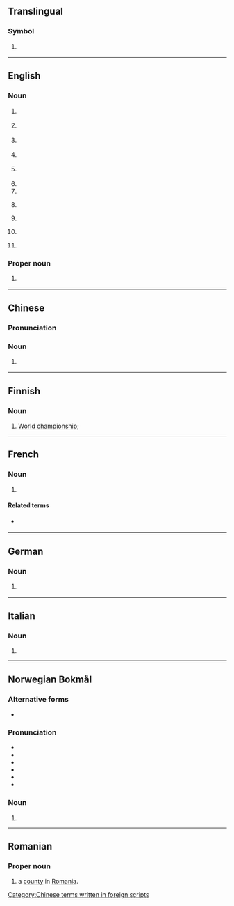 {{also|mm|Mm|mm.|Mm.|MM.|.mm|m.m.|M&M}}
==Translingual==

===Symbol===
{{mul-symbol}}

# {{ISO 3166|1|2|Myanmar|from=1989}}
#: {{syn|mul|MMR|qq1={{w|ISO 3166-1 alpha-3|alpha-3}} 1989{{ndash}}present|BU|qq2=1974{{ndash}}1989, as {{w|Myanmar|Burma}}}}

----

==English==

===Noun===
{{en-noun}}

# {{lb|en|education}} {{abbr of|en|[[master|Master]] of [[music|Music]]}}
# {{lb|en|education}} {{abbr of|en|[[master|Master]] of [[management|Management]]}}
# {{lb|en|freemasonry}} {{init of|en|[[master|Master]] [[Mason]]}}
# {{lb|en|amateur radio}} {{init of|en|[[maritime]] [[mobile]]}}
# {{lb|en|aviation}} {{init of|en|middle marker}}
# {{init of|en|mile marker}}
# {{init of|en|man-month}}
# {{lb|en|philately}} {{initialism of|en|[[mounted]] [[mint]]}}
# {{lb|en|finance}} {{abbr of|en|[[million]]}}
# {{lb|en|finance}} {{initialism of|en|market maker}}
# {{lb|en|mathematics}} {{initialism of|en|mathematical morphology}}

===Proper noun===
{{en-proper noun}}

# {{lb|en|video games}} {{init of|en|{{w|The Legend of Zelda: Majora's Mask|Majora's Mask}}}}

----

==Chinese==

===Pronunciation===
{{zh-pron
|m=měiméi
|cat=n
}}

===Noun===
{{zh-noun}}

# {{lb|zh|internet slang}} {{zh-alt-form|美眉}}

[[Category:Chinese terms written in foreign scripts]]

----

==Finnish==

===Noun===
{{fi-noun}}

# [[world championship|World championship]]; {{abbreviation of|fi|maailmanmestaruus}}

----

==French==

===Noun===
{{head|fr|noun form}}

# {{lb|fr|nonstandard}} {{alt form|fr|MM.}}

====Related terms====
* {{l|fr|M.}} {{gloss|singular}}

----

==German==

===Noun===
{{head|de|noun}}

# {{lb|de|apartment listing}} {{abbreviation of|de|[[Monatsmiete]] or [[Monatsmieten]]}}

----

==Italian==

===Noun===
{{head|it|noun}}

# {{init of|it|[[w:it:Marina Militare|Marina Militare]]}}

----

==Norwegian Bokmål==

===Alternative forms===
* {{l|nb|mm}}

===Pronunciation===
* {{IPA|nb|/ɛm.ɛm/|/mɔːnə(d)/}}
* {{audio|nb|NB - Pronunciation of Norwegian Bokmål «MM».ogg|Audio}}
* {{audio|nb|NB - Pronunciation of Norwegian Bokmål «måned».ogg|Audio}}
* {{rhymes|nb|ɛm|ɔːnə|əd}}
* {{hyphenation|nb|M|M}}
* {{homophones|nb|måne|måned|mm}}

===Noun===
{{head|nb|noun}}

# {{alternative spelling of|nb|mm}}

----

==Romanian==

===Proper noun===
{{head|ro|proper noun}}

# {{abbreviation of|ro|Maramureș|dot=,}} a [[county]] in [[Romania]].